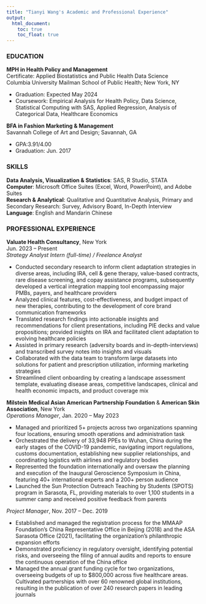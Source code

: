 ```yaml
---
title: "Tianyi Wang's Academic and Professional Experience"
output: 
  html_document:
    toc: true
    toc_float: true
---
```


### **EDUCATION**
**MPH in Health Policy and Management**  
Certificate: Applied Biostatistics and Public Health Data Science  
Columbia University Mailman School of Public Health; New York, NY

* Graduation: Expected May 2024                
* Coursework: Empirical Analysis for Health Policy, Data Science, Statistical Computing with SAS, Applied     Regression, Analysis of Categorical Data, Healthcare Economics

**BFA in Fashion Marketing & Management**	
Savannah College of Art and Design; Savannah, GA

* GPA:3.91/4.00	
* Graduation: Jun. 2017              

### **SKILLS**
**Data Analysis, Visualization & Statistics**: SAS, R Studio, STATA  
**Computer**: Microsoft Office Suites (Excel, Word, PowerPoint), and Adobe Suites  
**Research & Analytical**: Qualitative and Quantitative Analysis, Primary and Secondary Research: Survey, Advisory Board, In-Depth Interview  
**Language**: English and Mandarin Chinese

### **PROFESSIONAL EXPERIENCE**
**Valuate Health Consultancy**, New York  
Jun. 2023 – Present  
*Strategy Analyst Intern (full-time) / Freelance Analyst*

* Conducted secondary research to inform client adaptation strategies in diverse areas, including IRA, cell & gene therapy, value-based contracts, rare disease screening, and copay assistance programs, subsequently developed a vertical integration mapping tool encompassing major PMBs, payers, and healthcare providers
* Analyzed clinical features, cost-effectiveness, and budget impact of new therapies, contributing to the development of core brand communication frameworks 
* Translated research findings into actionable insights and recommendations for client presentations, including PIE decks and value propositions; provided insights on IRA and facilitated client adaptation to evolving healthcare policies
* Assisted in primary research (adversity boards and in-depth-interviews) and transcribed survey notes into insights and visuals
* Collaborated with the data team to transform large datasets into solutions for patient and prescription utilization, informing marketing strategies
* Streamlined client onboarding by creating a landscape assessment template, evaluating disease areas, competitive landscapes, clinical and health economic impacts, and product coverage mix

**Milstein Medical Asian American Partnership Foundation** & **American Skin Association**, New York  
*Operations Manager*, Jan. 2020 – May 2023

* Managed and prioritized 5+ projects across two organizations spanning four locations, ensuring smooth operations and administration task
* Orchestrated the delivery of 33,948 PPEs to Wuhan, China during the early stages of the COVID-19 pandemic, navigating import regulations, customs documentation, establishing new supplier relationships, and coordinating logistics with airlines and regulatory bodies
* Represented the foundation internationally and oversaw the planning and execution of the Inaugural Geroscience Symposium in China, featuring 40+ international experts and a 200+ person audience
* Launched the Sun Protection Outreach Teaching by Students (SPOTS) program in Sarasota, FL, providing materials to over 1,100 students in a summer camp and received positive feedback from parents 

*Project Manager*, Nov. 2017 – Dec. 2019

* Established and managed the registration process for the MMAAP Foundation's China Representative Office in Beijing (2018) and the ASA Sarasota Office (2021), facilitating the organization's philanthropic expansion efforts
* Demonstrated proficiency in regulatory oversight, identifying potential risks, and overseeing the filing of annual audits and reports to ensure the continuous operation of the China office
* Managed the annual grant funding cycle for two organizations, overseeing budgets of up to $800,000 across five healthcare areas. Cultivated partnerships with over 60 renowned global institutions, resulting in the publication of over 240 research papers in leading journals


